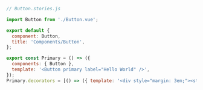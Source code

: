 ```js
// Button.stories.js

import Button from './Button.vue';

export default {
  component: Button,
  title: 'Components/Button',
};

export const Primary = () => ({
  components: { Button },
  template: '<Button primary label="Hello World" />',
});
Primary.decorators = [() => ({ template: '<div style="margin: 3em;"><story /></div>' })];
```